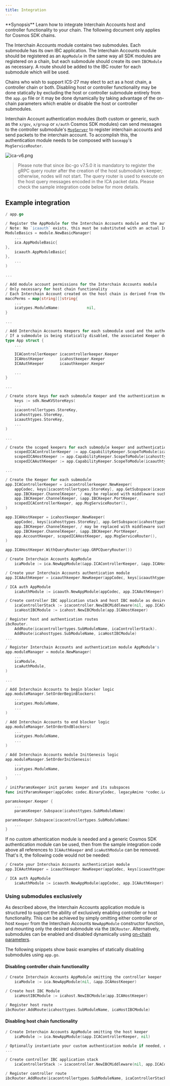 ```yaml
---
title: Integration
---
```


<Note>
**Synopsis**
Learn how to integrate Interchain Accounts host and controller functionality to your chain. The following document only applies for Cosmos SDK chains.
</Note>

The Interchain Accounts module contains two submodules. Each submodule has its own IBC application. The Interchain Accounts module should be registered as an `AppModule` in the same way all SDK modules are registered on a chain, but each submodule should create its own `IBCModule` as necessary. A route should be added to the IBC router for each submodule which will be used.

Chains who wish to support ICS-27 may elect to act as a host chain, a controller chain or both. Disabling host or controller functionality may be done statically by excluding the host or controller submodule entirely from the `app.go` file or it may be done dynamically by taking advantage of the on-chain parameters which enable or disable the host or controller submodules.

Interchain Account authentication modules (both custom or generic, such as the `x/gov`, `x/group` or `x/auth` Cosmos SDK modules) can send messages to the controller submodule's [`MsgServer`](/docs/ibc/v7.8.x/apps/interchain-accounts/messages) to register interchain accounts and send packets to the interchain account. To accomplish this, the authentication module needs to be composed with `baseapp`'s `MsgServiceRouter`.

![ica-v6.png](/docs/ibc/images/02-apps/02-interchain-accounts/images/ica-v6.png)

> Please note that since ibc-go v7.5.0 it is mandatory to register the gRPC query router after the creation of the host submodule's keeper; otherwise, nodes will not start. The query router is used to execute on the host query messages encoded in the ICA packet data. Please check the sample integration code below for more details.

## Example integration

```go expandable
/ app.go

/ Register the AppModule for the Interchain Accounts module and the authentication module
/ Note: No `icaauth` exists, this must be substituted with an actual Interchain Accounts authentication module
ModuleBasics = module.NewBasicManager(
    ...
    ica.AppModuleBasic{
},
    icaauth.AppModuleBasic{
},
    ...
)

... 

/ Add module account permissions for the Interchain Accounts module
/ Only necessary for host chain functionality
/ Each Interchain Account created on the host chain is derived from the module account created
maccPerms = map[string][]string{
    ...
    icatypes.ModuleName:            nil,
}

...

/ Add Interchain Accounts Keepers for each submodule used and the authentication module
/ If a submodule is being statically disabled, the associated Keeper does not need to be added. 
type App struct {
    ...

    ICAControllerKeeper icacontrollerkeeper.Keeper
    ICAHostKeeper       icahostkeeper.Keeper
    ICAAuthKeeper       icaauthkeeper.Keeper

    ...
}

...

/ Create store keys for each submodule Keeper and the authentication module
    keys := sdk.NewKVStoreKeys(
    ...
    icacontrollertypes.StoreKey,
    icahosttypes.StoreKey,
    icaauthtypes.StoreKey,
    ...
)

... 

/ Create the scoped keepers for each submodule keeper and authentication keeper
    scopedICAControllerKeeper := app.CapabilityKeeper.ScopeToModule(icacontrollertypes.SubModuleName)
    scopedICAHostKeeper := app.CapabilityKeeper.ScopeToModule(icahosttypes.SubModuleName)
    scopedICAAuthKeeper := app.CapabilityKeeper.ScopeToModule(icaauthtypes.ModuleName)

...

/ Create the Keeper for each submodule
app.ICAControllerKeeper = icacontrollerkeeper.NewKeeper(
    appCodec, keys[icacontrollertypes.StoreKey], app.GetSubspace(icacontrollertypes.SubModuleName),
    app.IBCKeeper.ChannelKeeper, / may be replaced with middleware such as ics29 fee
    app.IBCKeeper.ChannelKeeper, &app.IBCKeeper.PortKeeper,
    scopedICAControllerKeeper, app.MsgServiceRouter(),
)

app.ICAHostKeeper = icahostkeeper.NewKeeper(
    appCodec, keys[icahosttypes.StoreKey], app.GetSubspace(icahosttypes.SubModuleName),
    app.IBCKeeper.ChannelKeeper, / may be replaced with middleware such as ics29 fee
    app.IBCKeeper.ChannelKeeper, &app.IBCKeeper.PortKeeper,
    app.AccountKeeper, scopedICAHostKeeper, app.MsgServiceRouter(),
)

app.ICAHostKeeper.WithQueryRouter(app.GRPCQueryRouter())

/ Create Interchain Accounts AppModule
    icaModule := ica.NewAppModule(&app.ICAControllerKeeper, &app.ICAHostKeeper)

/ Create your Interchain Accounts authentication module
app.ICAAuthKeeper = icaauthkeeper.NewKeeper(appCodec, keys[icaauthtypes.StoreKey], app.MsgServiceRouter())

/ ICA auth AppModule
    icaAuthModule := icaauth.NewAppModule(appCodec, app.ICAAuthKeeper)

/ Create controller IBC application stack and host IBC module as desired
    icaControllerStack := icacontroller.NewIBCMiddleware(nil, app.ICAControllerKeeper)
    icaHostIBCModule := icahost.NewIBCModule(app.ICAHostKeeper)

/ Register host and authentication routes
ibcRouter.
    AddRoute(icacontrollertypes.SubModuleName, icaControllerStack).
    AddRoute(icahosttypes.SubModuleName, icaHostIBCModule)
...

/ Register Interchain Accounts and authentication module AppModule's
app.moduleManager = module.NewManager(
    ...
    icaModule,
    icaAuthModule,
)

...

/ Add Interchain Accounts to begin blocker logic
app.moduleManager.SetOrderBeginBlockers(
    ...
    icatypes.ModuleName,
    ...
)

/ Add Interchain Accounts to end blocker logic
app.moduleManager.SetOrderEndBlockers(
    ...
    icatypes.ModuleName,
    ...
)

/ Add Interchain Accounts module InitGenesis logic
app.moduleManager.SetOrderInitGenesis(
    ...
    icatypes.ModuleName,
    ...
)

/ initParamsKeeper init params keeper and its subspaces
func initParamsKeeper(appCodec codec.BinaryCodec, legacyAmino *codec.LegacyAmino, key, tkey sdk.StoreKey)

paramskeeper.Keeper {
    ...
    paramsKeeper.Subspace(icahosttypes.SubModuleName)

paramsKeeper.Subspace(icacontrollertypes.SubModuleName)
    ...
}
```

If no custom athentication module is needed and a generic Cosmos SDK authentication module can be used, then from the sample integration code above all references to `ICAAuthKeeper` and `icaAuthModule` can be removed. That's it, the following code would not be needed:

```go
/ Create your Interchain Accounts authentication module
app.ICAAuthKeeper = icaauthkeeper.NewKeeper(appCodec, keys[icaauthtypes.StoreKey], app.MsgServiceRouter())

/ ICA auth AppModule
    icaAuthModule := icaauth.NewAppModule(appCodec, app.ICAAuthKeeper)
```

### Using submodules exclusively

As described above, the Interchain Accounts application module is structured to support the ability of exclusively enabling controller or host functionality.
This can be achieved by simply omitting either controller or host `Keeper` from the Interchain Accounts `NewAppModule` constructor function, and mounting only the desired submodule via the `IBCRouter`.
Alternatively, submodules can be enabled and disabled dynamically using [on-chain parameters](/docs/ibc/v7.8.x/apps/interchain-accounts/parameters).

The following snippets show basic examples of statically disabling submodules using `app.go`.

#### Disabling controller chain functionality

```go
/ Create Interchain Accounts AppModule omitting the controller keeper
    icaModule := ica.NewAppModule(nil, &app.ICAHostKeeper)

/ Create host IBC Module
    icaHostIBCModule := icahost.NewIBCModule(app.ICAHostKeeper)

/ Register host route
ibcRouter.AddRoute(icahosttypes.SubModuleName, icaHostIBCModule)
```

#### Disabling host chain functionality

```go expandable
/ Create Interchain Accounts AppModule omitting the host keeper
    icaModule := ica.NewAppModule(&app.ICAControllerKeeper, nil)

/ Optionally instantiate your custom authentication module if needed, or not otherwise
...

/ Create controller IBC application stack
    icaControllerStack := icacontroller.NewIBCMiddleware(nil, app.ICAControllerKeeper)

/ Register controller route
ibcRouter.AddRoute(icacontrollertypes.SubModuleName, icaControllerStack)
```
